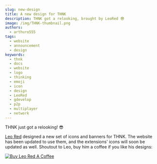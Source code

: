 ```yaml
---
slug: new-design
title: A new design for THNK
description: THNK got a relooking, brought by LeoRed 😎
image: /img/THNK-thumbnail.png
authors:
  - arthuro555
tags:
  - website
  - announcement
  - design
keywords:
  - thnk
  - docs
  - website
  - logo
  - thinking
  - emoji
  - icon
  - design
  - LeoRed
  - gdevelop
  - p2p
  - multiplayer
  - network
---
```


THNK just got a relooking! 😎

[Leo Red](https://github.com/Midhil457) designed a new set of icons and banners for THNK. The website has been updated to use them, and the extensions' icons will soon be updated as well. Shoutout to Leo, buy him a coffee if you like his designs:

<a href="https://www.buymeacoffee.com/leored" target="_blank">
  <img
    src="https://cdn.buymeacoffee.com/buttons/v2/default-yellow.png"
    alt="Buy Leo Red A Coffee"
    className="nozoom"
    style={{ height: 60, width: 217 }}
  />
</a>
